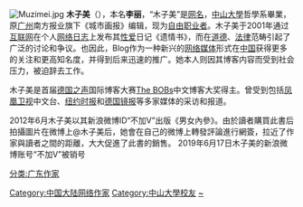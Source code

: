 {{copyedit|time=2020-05-18T00:40:58+00:00}}
{{blpunsourced|time=2013-03-08T12:01:56+00:00}}
[[File:Muzimei.jpg|thumb]]
'''木子美'''（{{bd|1978年|12月3日|catIdx=L}}），本名'''李丽'''，“木子美”是[[网名|网名]]，[[中山大學|中山大學]]哲學系畢業，原[[广州|广州]]南方报业旗下《城市画报》编辑，现为[[自由职业者|自由职业者]]。木子美于2001年通过[[互联网|互联网]]在个人[[网络日志|网络日志]]上发布其[[性爱|性爱]]日记《遗情书》，而在[[道德|道德]]、[[法律|法律]]范畴引起了广泛的讨论和争议。也因此，Blog作为一种新兴的[[网络媒体|网络媒体]]形式在[[中国|中国]]获得更多的关注和更高知名度，并得到后来迅速的推广。她本人则因其博客内容而受到社会压力，被迫辞去工作。

木子美是首届[[德国之声|德国之声]]国际博客大赛[[The_BOBs|The BOBs]]中文博客大奖得主。曾受到包括[[凤凰卫视|凤凰卫视]]中文台、[[纽约时报|纽约时报]]和[[明鏡|德国镜报]]等多家媒体的采访和报道。

2012年6月木子美以其新浪微博ID“不加V”出版《男女內參》。由於讀者購買此書后拍攝圖片在微博上@木子美后，她會在自己的微博上轉發評論進行網簽，拉近了作家與讀者之間的距離，大大促進了此書的銷售。
2019年6月17日木子美的新浪微博账号“不加V”被销号

{{Authority control}}
{{China-writer-stub}}
{{DEFAULTSORT:Mu木}}
[[Category:中国大陆网络作家|Category:中国大陆网络作家]]
[[分类:广东作家|分类:广东作家]]
[[Category:中山大學校友|Category:中山大學校友]]
[[Category:李姓|~]]